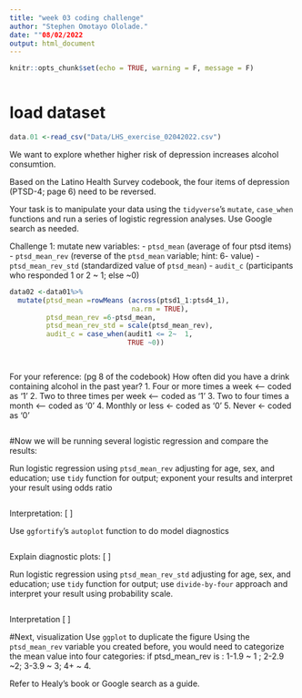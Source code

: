 ---
title: "week 03 coding challenge"
author: "Stephen Omotayo Ololade."
date: ""08/02/2022
output: html_document
---

```{r setup, include=FALSE}
knitr::opts_chunk$set(echo = TRUE, warning = F, message = F)
```


```{r load libraries}

```

# load dataset
```{r load data}
data.01 <-read_csv("Data/LHS_exercise_02042022.csv") 

```

We want to explore whether higher risk of depression increases alcohol consumtion. 

Based on the Latino Health Survey codebook, the four items of depression (PTSD-4; page 6) need to be reversed.

Your task is to manipulate your data using the `tidyverse`'s `mutate`, `case_when` functions and run a series of logistic regression analyses. Use Google search as needed.

Challenge 1: mutate new variables: 
- `ptsd_mean` (average of four ptsd items)
- `ptsd_mean_rev` (reverse of the `ptsd_mean` variable; hint: 6- value)
- `ptsd_mean_rev_std` (standardized value of `ptsd_mean`)
- `audit_c` (participants who responded 1 or 2 ~ 1; else ~0)

```{r}
data02 <-data01%>%
  mutate(ptsd_mean =rowMeans (across(ptsd1_1:ptsd4_1),
                              na.rm = TRUE),
         ptsd_mean_rev =6-ptsd_mean,
         ptsd_mean_rev_std = scale(ptsd_mean_rev),
         audit_c = case_when(audit1 <= 2~  1,
                             TRUE ~0))

         


```


For your reference: (pg 8 of the codebook)
How often did you have a drink containing alcohol in the past year? 
1. Four or more times a week <-- coded as '1' 
2. Two to three times per week <-- coded as '1'
3. Two to four times a month <-- coded as '0'
4. Monthly or less <- coded as '0'
5. Never <- coded as '0'

```{r data wrangling}

```


#Now we will be running several logistic regression and compare the results:

Run logistic regression using `ptsd_mean_rev` adjusting for age, sex, and education; use `tidy` function for output; exponent your results and interpret your result using odds ratio
```{r logistic regression 1}

```

Interpretation: 
[ ]

Use `ggfortify`'s `autoplot` function to do model diagnostics
```{r}

```

Explain diagnostic plots:
[ ]



Run logistic regression using `ptsd_mean_rev_std` adjusting for age, sex, and education; use `tidy` function for output; use `divide-by-four` approach and interpret your result using probability scale. 
```{r}

```
Interpretation
[ ]



#Next, visualization
Use `ggplot` to duplicate the figure
Using the `ptsd_mean_rev` variable you created before, you would need to categorize the mean value into four categories: 
if ptsd_mean_rev is :
1-1.9 ~ 1 ; 
2-2.9 ~2; 
3-3.9 ~ 3; 
4+ ~ 4. 

Refer to Healy's book or Google search as a guide. 

```{r visualization}

```

